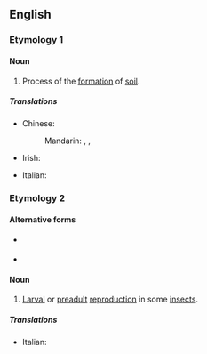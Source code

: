 ==English==
{{wikipedia}}

===Etymology 1===
{{confix|en|pedo|t1=soil|genesis}}

====Noun====
{{en-noun|-}}

# {{lb|en|geology}} Process of the [[formation]] of [[soil]].

=====Translations=====
{{trans-top|geology:process of the formation of soil}}
* Chinese:
*: Mandarin: {{t|cmn|成土作用|tr=chéngtǔ zuòyòng}}, {{t|cmn|成土過程}}, {{t|cmn|成土过程|tr=chéngtǔ guòchéng}}
* Irish: {{t|ga|peidigineas|m}}
{{trans-mid}}
* Italian: {{t|it|pedogenesi|f}}
{{trans-bottom}}

===Etymology 2===
{{confix|en|pedo|t1=child|genesis}}

====Alternative forms====
* {{l|en|paedogenesis}} {{qualifier|British}}
* {{l|en|pædogenesis}} {{qualifier|mainly British}}

====Noun====
{{en-noun|-}}

# {{lb|en|biology}} [[larval|Larval]] or [[preadult]] [[reproduction]] in some [[insect]]s.

=====Translations=====
{{trans-top|biology:larval or preadult reproduction in some insects}}
* Italian: {{t|it|pedogenesi|f}}
{{trans-mid}}
{{trans-bottom}}
